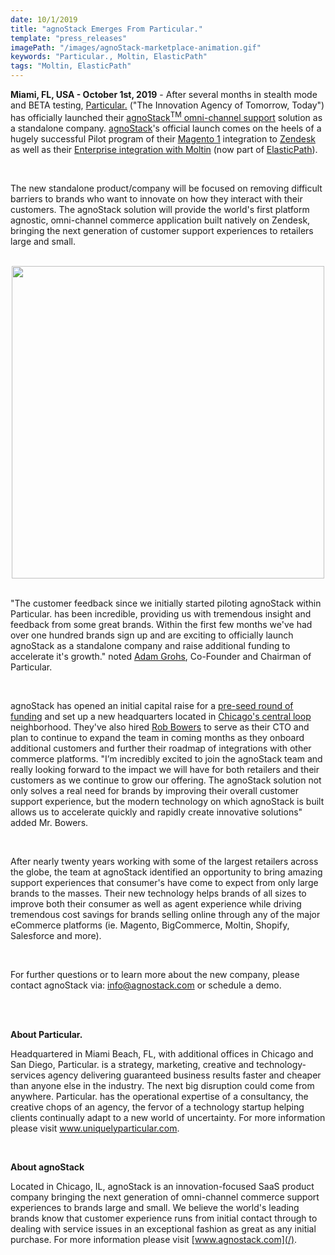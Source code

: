 ```yaml
---
date: 10/1/2019
title: "agnoStack Emerges From Particular."
template: "press_releases"
imagePath: "/images/agnoStack-marketplace-animation.gif"
keywords: "Particular., Moltin, ElasticPath"
tags: "Moltin, ElasticPath"
---
```


__Miami, FL, USA - October 1st, 2019__ - After several months in stealth mode and BETA testing, <a href="https://uniquelyparticular.com" target="_blank">Particular.</a> ("The Innovation Agency of Tomorrow, Today") has officially launched their <a href="https://www.uniquelyparticular.com/zendesk-solution-provider#omni-channel-support" target="_blank">agnoStack<sup>TM</sup> omni-channel support</a> solution as a standalone company. [agnoStack](/)'s official launch comes on the heels of a hugely successful Pilot program of their <a href="https://www.adobe.com/commerce/magento.html" target="_blank">Magento 1</a> integration to <a href="https://zendesk.com" target="_blank">Zendesk</a> as well as their <a href="https://www.moltin.com/company/press/new-zendesk-plugin-seamlessly-integrates-commerce-innovation/" target="_blank">Enterprise integration with Moltin</a> (now part of <a href="https://www.elasticpath.com/resources/press-releases/ep-acquires-moltin-microservices-powered-agility-in-every-enterprise" target="_blank">ElasticPath</a>).

<br/>

The new standalone product/company will be focused on removing difficult barriers to brands who want to innovate on how they interact with their customers. The agnoStack solution will provide the world's first platform agnostic, omni-channel commerce application built natively on Zendesk, bringing the next generation of customer support experiences to retailers large and small.

<br/>

<center>
  <img class="max" width="500" src="/images/agnoStack-marketplace-animation.gif"/>
</center>

<br/>

"The customer feedback since we initially started piloting agnoStack within Particular. has been incredible, providing us with tremendous insight and feedback from some great brands. Within the first few months we've had over one hundred brands sign up and are exciting to officially launch agnoStack as a standalone company and raise additional funding to accelerate it's growth." noted <a href="https://www.linkedin.com/in/adamgrohs/" target="_blank">Adam Grohs</a>, Co-Founder and Chairman of Particular.

<br/>

agnoStack has opened an initial capital raise for a <a href="https://www.crunchbase.com/search/funding_rounds/field/organizations/funding_total/agnostack" target="_blank">pre-seed round of funding</a> and set up a new headquarters located in <a href="https://www.google.com/maps/place/agnoStack/@41.8785215,-87.6338166,17z/data=!4m5!3m4!1s0x880e2dfc9394b6bb:0x2bb48f556f690495!8m2!3d41.8785215!4d-87.6316279" target="_blank">Chicago's central loop</a> neighborhood. They've also hired <a href="https://www.linkedin.com/in/rob-bowers-72516422" target="_blank">Rob Bowers</a> to serve as their CTO and plan to continue to expand the team in coming months as they onboard additional customers and further their roadmap of integrations with other commerce platforms. "I’m incredibly excited to join the agnoStack team and really looking forward to the impact we will have for both retailers and their customers as we continue to grow our offering. The agnoStack solution not only solves a real need for brands by improving their overall customer support experience, but the modern technology on which agnoStack is built allows us to accelerate quickly and rapidly create innovative solutions" added Mr. Bowers.

<br/>

After nearly twenty years working with some of the largest retailers across the globe, the team at agnoStack identified an opportunity to bring amazing support experiences that consumer's have come to expect from only large brands to the masses. Their new technology helps brands of all sizes to improve both their consumer as well as agent experience while driving tremendous cost savings for brands selling online through any of the major eCommerce platforms (ie. Magento, BigCommerce, Moltin, Shopify, Salesforce and more).

<br/>

For further questions or to learn more about the new company, please contact agnoStack via: [info@agnostack.com](mailto:agnostack@gmail.com) or <ScheduleAnchor>schedule a demo</ScheduleAnchor>.

<br/>
<br/>

__About Particular.__

Headquartered in Miami Beach, FL, with additional offices in Chicago and San Diego, Particular. is a strategy, marketing, creative and technology-services agency delivering guaranteed business results faster and cheaper than anyone else in the industry. The next big disruption could come from anywhere. Particular. has the operational expertise of a consultancy, the creative chops of an agency, the fervor of a technology startup helping clients continually adapt to a new world of uncertainty. For more information please visit <a href="https://www.uniquelyparticular.com" target="_blanl">www.uniquelyparticular.com</a>.

<br/>

__About agnoStack__

Located in Chicago, IL, agnoStack is an innovation-focused SaaS product company bringing the next generation of omni-channel commerce support experiences to brands large and small. We believe the world's leading brands know that customer experience runs from initial contact through to dealing with service issues in an exceptional fashion as great as any initial purchase. For more information please visit [www.agnostack.com](/).
